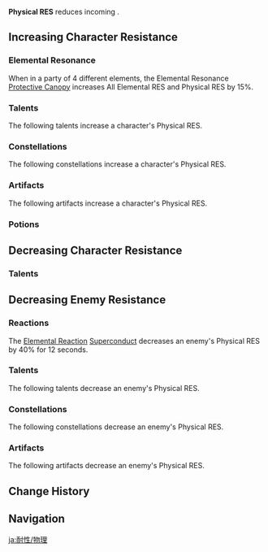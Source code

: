 {{ResistanceTabs}}
{{See also|Physical|Physical Damage Bonus}}
{{Terminology Infobox
|title        = Physical RES
|type         = Attributes
}}
'''Physical RES''' reduces incoming {{Color|Physical DMG}}.

==Increasing Character Resistance==
===Elemental Resonance===
{{Main|Elemental Resonance}}
When in a party of 4 different elements, the Elemental Resonance [[Protective Canopy]] increases All Elemental RES and Physical RES by 15%.

===Talents===
The following talents increase a character's Physical RES.
{{Talents by Category Table|Physical RES Increase Talents}}

===Constellations===
The following constellations increase a character's Physical RES.
{{Constellations by Category Table|Physical RES Increase Constellations}}

===Artifacts===
The following artifacts increase a character's Physical RES.
{{Artifacts by Category Table|Physical RES Increase Artifacts}}

===Potions===
{{Food by Category Table|Physical RES Dishes}}

==Decreasing Character Resistance==
===Talents===
{{Talents by Category Table|Physical RES Decrease Talents}}

==Decreasing Enemy Resistance==
===Reactions===
The [[Elemental Reaction]] {{Element|Electro|24}} {{Element|Cryo|24}} [[Superconduct]] decreases an enemy's Physical RES by 40% for 12 seconds.

===Talents===
The following talents decrease an enemy's Physical RES.
{{Talents by Category Table|Physical RES Reduction Talents}}

===Constellations===
The following constellations decrease an enemy's Physical RES.
{{Constellations by Category Table|Physical RES Reduction Constellations}}

===Artifacts===
The following artifacts decrease an enemy's Physical RES.
{{Artifacts by Category Table|Physical RES Reduction Artifacts}}

==Change History==
{{Change History|1.0}}

==Navigation==
{{Attribute Navbox}}

[[ja:耐性/物理]]
